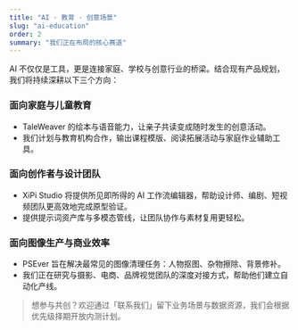 ```yaml
---
title: "AI · 教育 · 创意场景"
slug: "ai-education"
order: 2
summary: "我们正在布局的核心赛道"
---
```


AI 不仅仅是工具，更是连接家庭、学校与创意行业的桥梁。结合现有产品规划，我们将持续深耕以下三个方向：

### 面向家庭与儿童教育
- TaleWeaver 的绘本与语音能力，让亲子共读变成随时发生的创意活动。
- 我们计划与教育机构合作，输出课程模版、阅读拓展活动与家庭作业辅助工具。

### 面向创作者与设计团队
- XiPi Studio 将提供所见即所得的 AI 工作流编辑器，帮助设计师、编剧、短视频团队更高效地完成原型验证。
- 提供提示词资产库与多模态管线，让团队协作与素材复用更轻松。

### 面向图像生产与商业效率
- PSEver 旨在解决最常见的图像清理任务：人物抠图、杂物擦除、背景修补。
- 我们正在研究与摄影、电商、品牌视觉团队的深度对接方式，帮助他们建立自动化产线。

> 想参与共创？欢迎通过「联系我们」留下业务场景与数据资源，我们会根据优先级择期开放内测计划。
